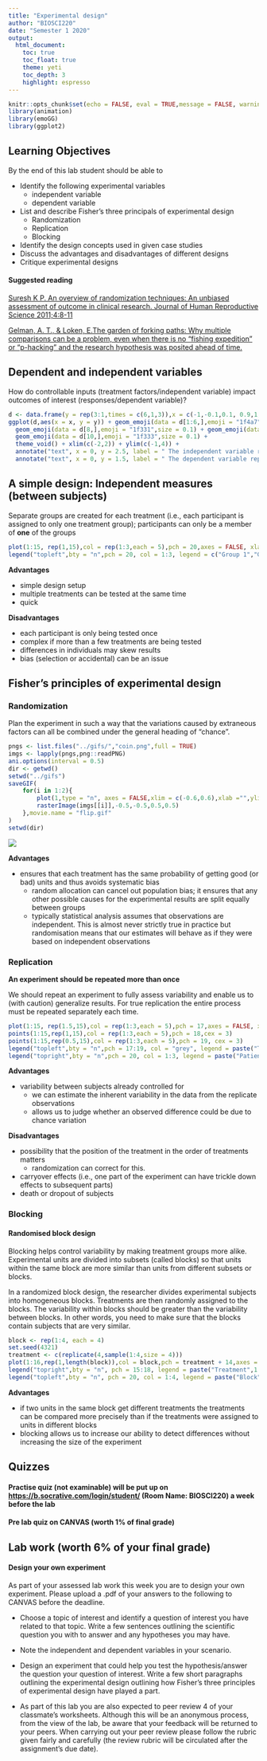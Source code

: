 ```yaml
---
title: "Experimental design"
author: "BIOSCI220"
date: "Semester 1 2020"
output:
  html_document:
    toc: true
    toc_float: true
    theme: yeti
    toc_depth: 3
    highlight: espresso
---
```



```r
knitr::opts_chunk$set(echo = FALSE, eval = TRUE,message = FALSE, warning = FALSE,fig.align = "center")
library(animation)
library(emoGG)
library(ggplot2)
```

## Learning Objectives

By the end of this lab student should be able to

   + Identify the following experimental variables
      + independent variable
      + dependent variable
   + List and describe Fisher's three principals of experimental design
       + Randomization
       + Replication
       + Blocking
   + Identify the design concepts used in given case studies
   + Discuss the advantages and disadvantages of different designs
   + Critique experimental designs
   

#### Suggested reading

<!-- [Glass, David J. Experimental Design for Biologists. Second ed. 2014. Print.](https://catalogue.library.auckland.ac.nz/primo-explore/fulldisplay?docid=uoa_alma21237737730002091&search_scope=Combined_Local&tab=books&vid=NEWUI&context=L) -->

<!-- [Welham, S. J. Statistical Methods in Biology : Design and Analysis of Experiments and Regression. 2015. Print.](https://catalogue.library.auckland.ac.nz/primo-explore/fulldisplay?docid=uoa_alma21237737830002091&search_scope=Combined_Local&tab=books&vid=NEWUI&context=L) -->

<!-- [Heath, David. An Introduction to Experimental Design and Statistics for Biology. London: UCL, 1995. Print.](https://catalogue.library.auckland.ac.nz/primo-explore/fulldisplay?docid=uoa_alma21133208810002091&search_scope=Combined_Local&tab=books&vid=NEWUI&context=L) -->

<!-- [Fisher, Ronald Aylmer. The Design of Experiments. 8th ed. Edinburgh: Oliver & Boyd, 1966. Print. O & B Paperbacks.](https://catalogue.library.auckland.ac.nz/primo-explore/fulldisplay?docid=uoa_alma21198532990002091&context=L&vid=NEWUI&lang=en_US&search_scope=Combined_Local&adaptor=Local%20Search%20Engine&isFrbr=true&tab=books&query=any,contains,The_Design_of_Experiments&sortby=date&facet=frbrgroupid,include,627497507&offset=0) -->

<!-- [Goldacre, Ben. "Bad Science: Quacks, Hacks, and Big Pharma Flacks." (2010).](https://lib.hpu.edu.vn/handle/123456789/29333) -->

[Suresh K P. An overview of randomization techniques: An unbiased assessment of outcome in clinical research. Journal of Human Reproductive Science 2011;4:8-11](https://www.ncbi.nlm.nih.gov/pmc/articles/PMC3136079/)

[Gelman, A. T., \& Loken, E.The garden of forking paths: Why multiple comparisons can be a problem, even when there is no “fishing expedition” or “p-hacking” and the research hypothesis was posited ahead of time.](http://www.stat.columbia.edu/~gelman/research/unpublished/p_hacking.pdf)

## Dependent and independent variables


How do controllable inputs (treatment factors/independent variable) impact outcomes of interest (responses/dependent variable)?

```r
d <- data.frame(y = rep(3:1,times = c(6,1,3)),x = c(-1,-0.1,0.1, 0.9,1,1.1,0,-1,0,1))
ggplot(d,aes(x = x, y = y)) + geom_emoji(data = d[1:6,],emoji = "1f4a7",size = 0.05) + geom_emoji(data = d[7,],emoji = "1f4cf",size = 0.1) +
  geom_emoji(data = d[8,],emoji = "1f331",size = 0.1) + geom_emoji(data = d[9,],emoji = "1f33f",size = 0.1) +
  geom_emoji(data = d[10,],emoji = "1f333",size = 0.1) + 
  theme_void() + xlim(c(-2,2)) + ylim(c(-1,4)) +  
  annotate("text", x = 0, y = 2.5, label = " The independent variable represents a \n quantity that is being manipulated (e.g., amount of water)") +  
  annotate("text", x = 0, y = 1.5, label = " The dependent variable represents a quantity \n that depends on the independent variable (e.g., height of plant)")

```

## A simple design: Independent measures (between subjects)

Separate groups are created for each treatment (i.e., each participant is assigned to only one treatment group); participants can only be a member of **one** of the groups

```r
plot(1:15, rep(1,15),col = rep(1:3,each = 5),pch = 20,axes = FALSE, xlab = "",ylab = "",cex = 4);
legend("topleft",bty = "n",pch = 20, col = 1:3, legend = c("Group 1","Group 2", "Control"))

```

**Advantages**

 + simple design setup
 + multiple treatments can be tested at the same time
 + quick
    
**Disadvantages**

  + each participant is only being tested once
  + complex if more than a few treatments are being tested
  + differences in individuals may skew results
  + bias (selection or accidental) can be an issue 
    

## Fisher's principles of experimental design


### Randomization

Plan the experiment in such a way that the variations caused by extraneous factors can all be combined under the general heading of "chance".


```r
pngs <- list.files("../gifs/","coin.png",full = TRUE)
imgs <- lapply(pngs,png::readPNG)
ani.options(interval = 0.5)
dir <- getwd()
setwd("../gifs")
saveGIF(
    for(i in 1:2){
        plot(1,type = "n", axes = FALSE,xlim = c(-0.6,0.6),xlab ="",ylim = c(-0.6,0.6),ylab = "")
        rasterImage(imgs[[i]],-0.5,-0.5,0.5,0.5)
    },movie.name = "flip.gif"
)
setwd(dir)
```

![](../gifs/flip.gif)

**Advantages** 
  
  + ensures that each treatment has the same
probability of getting good (or bad) units and thus
avoids systematic bias
    + random allocation can cancel out population bias; it ensures that any other possible causes for the experimental results are split equally between groups
    + typically statistical analysis assumes that observations are
independent. This is almost never strictly true in practice
but randomisation means that our estimates will behave
as if they were based on independent observations


### Replication 

**An experiment should be repeated more than once**

We should repeat an experiment to fully assess variability and enable us to (with caution) generalize results. For true replication the entire process must be repeated separately each time.

```r
plot(1:15, rep(1.5,15),col = rep(1:3,each = 5),pch = 17,axes = FALSE, xlab = "",ylab = "",cex = 3,ylim = c(0,2.5))
points(1:15,rep(1,15),col = rep(1:3,each = 5),pch = 18,cex = 3)
points(1:15,rep(0.5,15),col = rep(1:3,each = 5),pch = 19, cex = 3)
legend("topleft",bty = "n",pch = 17:19, col = "grey", legend = paste("Treatment", 1:3))
legend("topright",bty = "n",pch = 20, col = 1:3, legend = paste("Patient", 1:3))

```


  **Advantages** 
  
  + variability between subjects already controlled for
    + we can estimate the inherent variability in the data from the replicate observations
    + allows us to judge whether an observed difference could be due to chance
variation
    
  **Disadvantages**
  
  + possibility that the position of the treatment in the order of treatments matters
    + randomization can correct for this.
  + carryover effects (i.e., one part of the experiment can have trickle down effects to subsequent parts)
  + death or dropout of subjects 







### Blocking

#### Randomised block design 


Blocking helps control variability by making treatment groups more alike. Experimental units are divided into subsets (called
blocks) so that units within the same block are more similar than units from different subsets or blocks. 

In a randomized block design, the researcher divides experimental subjects into homogeneous blocks. Treatments are then randomly assigned to the blocks. The variability within blocks should be greater than the variability between blocks. In other words, you need to make sure that the blocks contain subjects that are very similar. 


```r
block <- rep(1:4, each = 4)
set.seed(4321)
treatment <- c(replicate(4,sample(1:4,size = 4)))
plot(1:16,rep(1,length(block)),col = block,pch = treatment + 14,axes = FALSE,xlab = "",ylab = "",cex = 3)
legend("topright",bty = "n", pch = 15:18, legend = paste("Treatment",1:4), col = "grey")
legend("topleft",bty = "n", pch = 20, col = 1:4, legend = paste("Block",1:4))

```


**Advantages**

  + if two units in the same block get different treatments
the treatments can be compared more precisely than if
the treatments were assigned to units in different blocks
  + blocking allows us to increase our ability to detect
differences without increasing the size of the
experiment



## Quizzes

#### Practise quiz (not examinable) will be put up on [https://b.socrative.com/login/student/](https://b.socrative.com/login/student/) (Room Name: BIOSCI220) a week before the lab


#### Pre lab quiz on CANVAS (worth 1\% of final grade)

## Lab work (worth 6\% of your final grade)

#### Design your own experiment  

As part of your assessed lab work this week you are to design your own experiment. Please upload a .pdf of your answers to the following to CANVAS before the deadline.

 + Choose a topic of interest and identify a question of interest you have related to that topic. Write a few sentences outlining the scientific question you with to answer and any hypotheses you may have.
 
 + Note the independent and dependent variables in your scenario.
 
 + Design an experiment that could help you test the hypothesis/answer the question your question of interest. Write a few short paragraphs outlining the experimental design outlining how Fisher's three principles of experimental design have played a part.
 
 + As part of this lab you are also expected to peer review 4 of your classmate's worksheets. Although this will be an anonymous process, from the view of the lab, be aware that your feedback will be returned to your peers. When carrying out your peer review please follow the rubric given fairly and carefully (the review rubric will be circulated after the assignment's due date). 